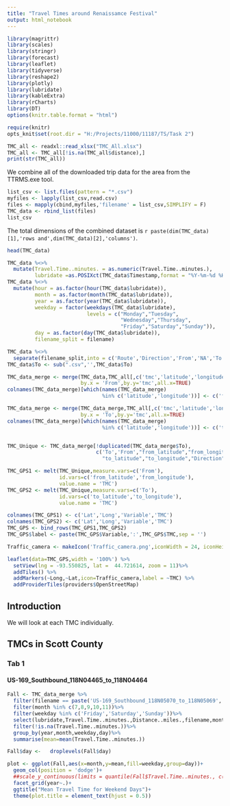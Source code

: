 ```yaml
---
title: "Travel Times around Renaissamce Festival"
output: html_notebook
---
```


  
```r
library(magrittr)
library(scales)
library(stringr)
library(forecast)
library(leaflet)
library(tidyverse)
library(reshape2)
library(plotly)
library(lubridate)
library(kableExtra)
library(rCharts)
library(DT)
options(knitr.table.format = "html") 
```

```r
require(knitr)
opts_knit$set(root.dir = "H:/Projects/11000/11187/TS/Task 2")
```

```r

TMC_all <- readxl::read_xlsx("TMC_All.xlsx")
TMC_all <- TMC_all[!is.na(TMC_all$distance),]
print(str(TMC_all))

```

We combine all of the downloaded trip data for the area from the TTRMS.exe tool.
```r

list_csv <- list.files(pattern = "*.csv")
myfiles <- lapply(list_csv,read.csv)
files <- mapply(cbind,myfiles,'filename' = list_csv,SIMPLIFY = F)
TMC_data <- rbind_list(files)
list_csv
```

The total dimensions of the combined dataset is `r paste(dim(TMC_data)[1],'rows and',dim(TMC_data)[2],'columns')`.

```r
head(TMC_data)
```


```r

TMC_data %<>% 
  mutate(Travel.Time..minutes. = as.numeric(Travel.Time..minutes.),
         lubridate =as.POSIXct(TMC_data$Timestamp,format = "%Y-%m-%d %H:%M:%S"))
TMC_data %<>% 
  mutate(hour = as.factor(hour(TMC_data$lubridate)),
         month = as.factor(month(TMC_data$lubridate)),
         year = as.factor(year(TMC_data$lubridate)),
         weekday = factor(weekdays(TMC_data$lubridate),
                          levels = c("Monday","Tuesday",
                                     "Wednesday","Thursday",
                                     "Friday","Saturday","Sunday")),
         day = as.factor(day(TMC_data$lubridate)),
         filename_split = filename) 

TMC_data %<>% 
  separate(filename_split,into = c('Route','Direction','From','NA','To'),sep='_')
TMC_data$To <- sub(".csv",'',TMC_data$To)

TMC_data_merge <- merge(TMC_data,TMC_all[,c('tmc','latitude','longitude')], 
                        by.x = 'From',by.y='tmc',all.x=TRUE)
colnames(TMC_data_merge)[which(names(TMC_data_merge) 
                               %in% c('latitude','longitude'))] <- c('from_latitude','from_longitude')

TMC_data_merge <- merge(TMC_data_merge,TMC_all[,c('tmc','latitude','longitude')], 
                        by.x = 'To',by.y='tmc',all.x=TRUE)
colnames(TMC_data_merge)[which(names(TMC_data_merge) 
                               %in% c('latitude','longitude'))] <- c('to_latitude','to_longitude')


TMC_Unique <- TMC_data_merge[!duplicated(TMC_data_merge$To),
                             c('To','From',"from_latitude","from_longitude",
                               "to_latitude","to_longitude","Direction")]

TMC_GPS1 <- melt(TMC_Unique,measure.vars=c('From'),
                 id.vars=c('from_latitude','from_longitude'),
                 value.name = 'TMC')
TMC_GPS2 <- melt(TMC_Unique,measure.vars=c('To'),
                 id.vars=c('to_latitude','to_longitude'),
                 value.name = 'TMC')

colnames(TMC_GPS1) <- c('Lat','Long','Variable','TMC')
colnames(TMC_GPS2) <- c('Lat','Long','Variable','TMC')
TMC_GPS <- bind_rows(TMC_GPS1,TMC_GPS2)
TMC_GPS$label <- paste(TMC_GPS$Variable,':',TMC_GPS$TMC,sep = '') 
```


```r
Traffic_camera <- makeIcon('Traffic_camera.png',iconWidth = 24, iconHeight = 20)

leaflet(data=TMC_GPS,width = '100%') %>%
  setView(lng = -93.550825, lat =  44.721614, zoom = 11)%>%
  addTiles() %>% 
  addMarkers(~Long,~Lat,icon=Traffic_camera,label = ~TMC) %>%
  addProviderTiles(providers$OpenStreetMap)

```



## Introduction <a name="introduction"></a>

We will look at each TMC individually.

## TMCs in Scott County {.tabset .tabset-fade}

### Tab 1

#### US-169_Southbound_118N04465_to_118N04464 




```r
Fall <- TMC_data_merge %>%
  filter(filename == paste('US-169_Southbound_118N05070_to_118N05069','.csv',sep='')) %>% 
  filter(month %in% c(7,8,9,10,11))%>%
  filter(weekday %in% c('Friday','Saturday','Sunday'))%>%
  select(lubridate,Travel.Time..minutes.,Distance..miles.,filename,month,day,weekday,year)%>%
  filter(!is.na(Travel.Time..minutes.))%>%
  group_by(year,month,weekday,day)%>%
  summarise(mean=mean(Travel.Time..minutes.))

Fall$day <-   droplevels(Fall$day)

```

```r
plot <- ggplot(Fall,aes(x=month,y=mean,fill=weekday,group=day))+
  geom_col(position = 'dodge')+
  ##scale_y_continuous(limits = quantile(Fall$Travel.Time..minutes., c(0.1, 0.9)))+
  facet_grid(year~.)+
  ggtitle("Mean Travel Time for Weekend Days")+
  theme(plot.title = element_text(hjust = 0.5))

```


